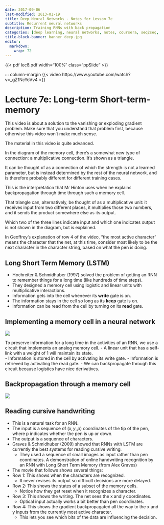 ```yaml
---
date: 2017-09-06
last-modified: 2013-01-19
title: Deep Neural Networks - Notes for Lesson 7e
subtitle: Recurrent neural networks
description: Training RNNs with back propagation  
categories: [deep learning, neural networks, notes, coursera, seq2seq, RNNs, LSTM] 
title-block-banner: banner_deep.jpg
editor: 
  markdown: 
    wrap: 72
---
```


```{=html}
<style>
.a4paper {margin: 0; aspect-ratio: 1 / 1.41;}
.letterpaper  {margin: 0; aspect-ratio: 22 / 17;}
.ppSlide {margin: 0; aspect-ratio: 22 / 13;}
</style>
```

{{< pdf lec8.pdf width="100%" class="ppSlide" >}}

::: column-margin
{{< video https://www.youtube.com/watch?v=_gZ1NcYoVv4 >}}


# Lecture 7e: Long-term Short-term-memory 

This video is about a solution to the vanishing or exploding gradient problem. Make sure that you understand that problem first, because otherwise this video won't make much sense. 

The material in this video is quite advanced.

In the diagram of the memory cell, there's a somewhat new type of connection: a multiplicative connection. 
It's shown as a triangle. 

It can be thought of as a connection of which the strength is not a learned parameter, but is instead determined by the rest of the neural network, and is therefore probably different for different training cases. 

This is the interpretation that Mr Hinton uses when he explains backpropagation through time through such a memory cell. 

That triangle can, alternatively, be thought of as a multiplicative unit: it receives input from two different places, it multiplies those two numbers, and it sends the product somewhere else as its output. 

Which two of the three lines indicate input and which one indicates output is not shown in the diagram, but is explained. 

In Geoffrey's explanation of row 4 of the video, "the most active character" means the character that the net, at this time, consider most likely to be the next character in the character string, based on what the pen is doing. 


## Long Short Term Memory (LSTM)

- Hochreiter & Schmidhuber (1997) solved the problem of getting an RNN to remember things for a long time (like hundreds of time steps).
- They designed a memory cell using logistic and linear units with multiplicative interactions. 
- Information gets into the cell whenever its **write** gate is on. 
- The information stays in the cell so long as its **keep** gate is on.
- Information can be read from the cell by turning on its **read** gate. 


## Implementing a memory cell in a neural network

![](implementing_lstm.png)

To preserve information for a long time in the activities of an RNN, we use a circuit that implements an analog memory cell. 
  - A linear unit that has a self-link with a weight of 1 will maintain its state.  
  - Information is stored in the cell by activating its write gate. 
  - Information is retrieved by activating the read gate. 
  - We can backpropagate through this circuit because logistics have nice derivatives. 

## Backpropagation through a memory cell 

![](lstm_backprop.png)

## Reading cursive handwriting

- This is a natural task for an RNN.
- The input is a sequence of $(x,y,p)$ coordinates of the tip of the pen, where p indicates whether the pen is up or down.
- The output is a sequence of characters.
- Graves & Schmidhuber (2009) showed that RNNs with LSTM are currently the best systems for reading cursive writing.
  - They used a sequence of small images as input rather than pen coordinates. 
A demonstration of online handwriting recognition by an RNN with Long Short Term Memory (from Alex Graves)
- The movie that follows shows several things:
- Row 1: This shows when the characters are recognized.
  - It never revises its output so difficult decisions are more delayed.
- Row 2: This shows the states of a subset of the memory cells.
  - Notice how they get reset when it recognizes a character.
- Row 3: This shows the writing. The net sees the x and y coordinates.
  - Optical input actually works a bit better than pen coordinates.
- Row 4: This shows the gradient backpropagated all the way to the x and y inputs from the currently most active character.
  - This lets you see which bits of the data are influencing the decision. 

 